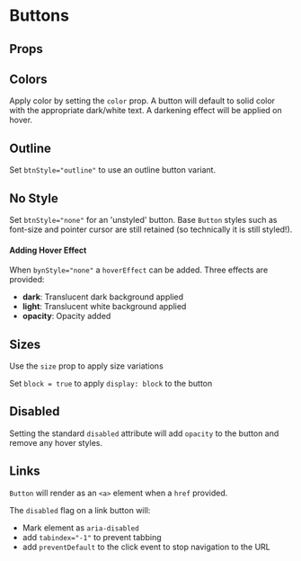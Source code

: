 
<Meta title="Components/Buttons" component={Button} argTypes={stories.argTypes} />

# Buttons

<Description of={Button} />

<Canvas>
    <Story story={stories.AllProps} name="All Props" />
</Canvas>

## Props

<ArgsTable story="All Props" />

## Colors

Apply color by setting the `color` prop.
A button will default to solid color with the appropriate dark/white text. A darkening effect will be applied on hover.

<Canvas>
    <Story story={stories.SolidColors} />
</Canvas>

## Outline

Set `btnStyle="outline"` to use an outline button variant.

<Canvas>
    <Story story={stories.OutlineColors} />
</Canvas>

## No Style

Set `btnStyle="none"` for an 'unstyled' button.
Base `Button` styles such as font-size and pointer cursor are still retained (so technically it is still styled!).

<Canvas>
    <Story story={stories.NoStyle} />
</Canvas>

#### Adding Hover Effect

When `bynStyle="none"` a `hoverEffect` can be added. Three effects are provided:

-   **dark**: Translucent dark background applied
-   **light**: Translucent white background applied
-   **opacity**: Opacity added

<Canvas>
    <Story story={stories.Hover} />
</Canvas>

## Sizes

Use the `size` prop to apply size variations

<Canvas>
    <Story story={stories.Sizes} />
</Canvas>

Set `block = true` to apply `display: block` to the button

<Canvas>
    <Story story={stories.Block} />
</Canvas>

## Disabled

Setting the standard `disabled` attribute will add `opacity` to the button and remove any hover styles.

<Canvas>
    <Story story={stories.Disabled} />
</Canvas>

## Links

`Button` will render as an `<a>` element when a `href` provided.

The `disabled` flag on a link button will:

-   Mark element as `aria-disabled`
-   add `tabindex="-1"` to prevent tabbing
-   add `preventDefault` to the click event to stop navigation to the URL

<Canvas>
    <Story story={stories.Links} />
</Canvas>
